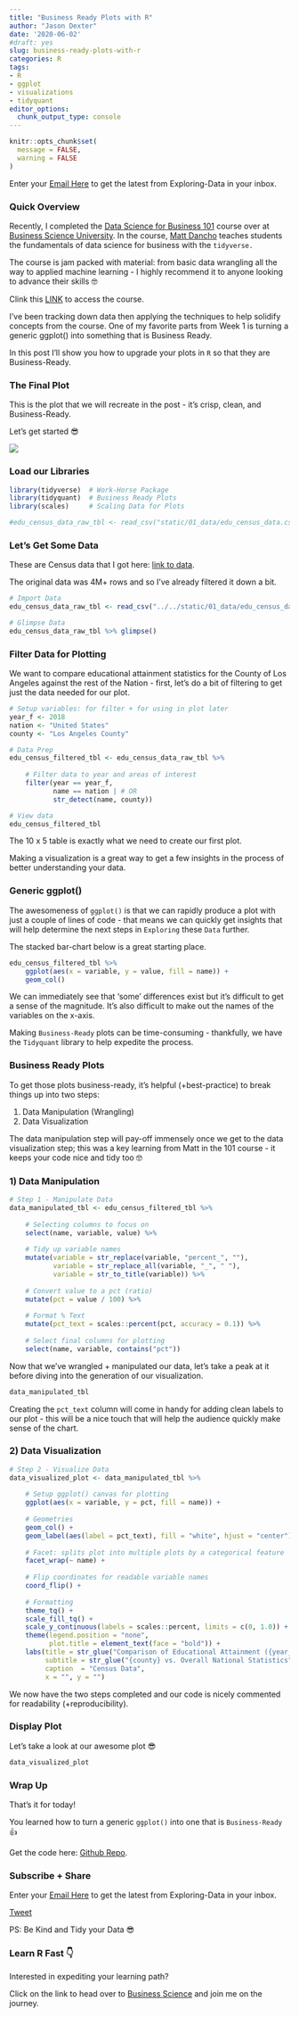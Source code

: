 ```yaml
---
title: "Business Ready Plots with R"
author: "Jason Dexter"
date: '2020-06-02'
#draft: yes
slug: business-ready-plots-with-r
categories: R
tags:
- R
- ggplot
- visualizations
- tidyquant
editor_options:
  chunk_output_type: console
---
```



```r
knitr::opts_chunk$set(
  message = FALSE,
  warning = FALSE
)
```


Enter your [Email Here](https://tinyletter.com/dexters-analytics){target="_blank"} to get the latest from Exploring-Data in your inbox.<br/> 



### Quick Overview

Recently, I completed the [Data Science for Business 101](https://university.business-science.io/p/ds4b-101-r-business-analysis-r/?coupon_code=DS4B15&affcode=173166_vnvxtqbd){target="_blank"} course over at [Business Science University](https://www.business-science.io/?affcode=173166_vnvxtqbd){target="_blank"}. In the course, [Matt Dancho](https://www.linkedin.com/in/mattdancho/){target="_blank"} teaches students the fundamentals of data science for business with the `tidyverse.` 

The course is jam packed with material: from basic data wrangling all the way to applied machine learning - I highly recommend it to anyone looking to advance their skills 🤓

Clink this [LINK](https://university.business-science.io/p/ds4b-101-r-business-analysis-r/?coupon_code=DS4B15&affcode=173166_vnvxtqbd){target="_blank"} to access the course.

I've been tracking down data then applying the techniques to help solidify concepts from the course. One of my favorite parts from Week 1 is turning a generic ggplot() into something that is Business Ready.

In this post I'll show you how to upgrade your plots in `R` so that they are Business-Ready.

### The Final Plot

This is the plot that we will recreate in the post - it's crisp, clean, and Business-Ready.

Let's get started 😎


![](/post/2020-05-30-business-ready-plots-with-r_files/edu_comps_la_vs_nation.png)


### Load our Libraries

```r
library(tidyverse)  # Work-Horse Package
library(tidyquant)  # Business Ready Plots 
library(scales)     # Scaling Data for Plots
```

```r
#edu_census_data_raw_tbl <- read_csv("static/01_data/edu_census_data.csv")
```

### Let's Get Some Data

These are Census data that I got here: [link to data](https://odn.data.socrata.com/Education/ODN-Education/8apn-rhyh){target="_blank"}.

The original data was 4M+ rows and so I've already filtered it down a bit.

```r
# Import Data
edu_census_data_raw_tbl <- read_csv("../../static/01_data/edu_census_data.csv")

# Glimpse Data
edu_census_data_raw_tbl %>% glimpse()
```


### Filter Data for Plotting

We want to compare educational attainment statistics for the County of Los Angeles against the rest of the Nation - first, let's do a bit of filtering to get just the data needed for our plot.

```r
# Setup variables: for filter + for using in plot later
year_f <- 2018
nation <- "United States"
county <- "Los Angeles County"

# Data Prep
edu_census_filtered_tbl <- edu_census_data_raw_tbl %>% 
    
    # Filter data to year and areas of interest 
    filter(year == year_f,
           name == nation | # OR
           str_detect(name, county))

# View data
edu_census_filtered_tbl
```

The 10 x 5 table is exactly what we need to create our first plot.

Making a visualization is a great way to get a few insights in the process of better understanding your data.


### Generic ggplot()

The awesomeness of `ggplot()` is that we can rapidly produce a plot with just a couple of lines of code - that means we can quickly get insights that will help determine the next steps in `Exploring` these `Data` further.

The stacked bar-chart below is a great starting place. 


```r
edu_census_filtered_tbl %>% 
    ggplot(aes(x = variable, y = value, fill = name)) +
    geom_col() 
```

We can immediately see that 'some' differences exist but it's difficult to get a sense of the magnitude. It's also difficult to make out the names of the variables on the x-axis.

Making `Business-Ready` plots can be time-consuming - thankfully, we have the `Tidyquant` library to help expedite the process.

### Business Ready Plots

To get those plots business-ready, it's helpful (+best-practice) to break things up into two steps:

1. Data Manipulation (Wrangling)
2. Data Visualization

The data manipulation step will pay-off immensely once we get to the data visualization step; this was a key learning from Matt in the 101 course - it keeps your code nice and tidy too 🤓

### 1) Data Manipulation

```r
# Step 1 - Manipulate Data
data_manipulated_tbl <- edu_census_filtered_tbl %>% 
    
    # Selecting columns to focus on
    select(name, variable, value) %>% 
    
    # Tidy up variable names
    mutate(variable = str_replace(variable, "percent_", ""),
           variable = str_replace_all(variable, "_", " "),
           variable = str_to_title(variable)) %>% 
    
    # Convert value to a pct (ratio)
    mutate(pct = value / 100) %>% 
    
    # Format % Text 
    mutate(pct_text = scales::percent(pct, accuracy = 0.1)) %>% 
    
    # Select final columns for plotting
    select(name, variable, contains("pct"))
```


Now that we've wrangled + manipulated our data, let's take a peak at it before diving into the generation of our visualization.


```r
data_manipulated_tbl
```

Creating the `pct_text` column will come in handy for adding clean labels to our plot - this will be a nice touch that will help the audience quickly make sense of the chart.


### 2) Data Visualization

```r
# Step 2 - Visualize Data
data_visualized_plot <- data_manipulated_tbl %>% 
    
    # Setup ggplot() canvas for plotting
    ggplot(aes(x = variable, y = pct, fill = name)) +
    
    # Geometries
    geom_col() +
    geom_label(aes(label = pct_text), fill = "white", hjust = "center") +
    
    # Facet: splits plot into multiple plots by a categorical feature
    facet_wrap(~ name) +
    
    # Flip coordinates for readable variable names
    coord_flip() +
    
    # Formatting
    theme_tq() +
    scale_fill_tq() +
    scale_y_continuous(labels = scales::percent, limits = c(0, 1.0)) +
    theme(legend.position = "none",
          plot.title = element_text(face = "bold")) +
    labs(title = str_glue("Comparison of Educational Attainment ({year_f})"),
         subtitle = str_glue("{county} vs. Overall National Statistics"),
         caption  = "Census Data",
         x = "", y = "") 
```


We now have the two steps completed and our code is nicely commented for readability (+reproducibility).

### Display Plot

Let's take a look at our awesome plot 😎

```r
data_visualized_plot
```

### Wrap Up

That's it for today! 

You learned how to turn a generic `ggplot()` into one that is `Business-Ready` 👍

Get the code here: [Github Repo](https://github.com/dexters-analytics/data_blog/tree/master/content/post){target="_blank"}.


### Subscribe + Share

Enter your [Email Here](https://tinyletter.com/dexters-analytics){target="_blank"} to get the latest from Exploring-Data in your inbox.<br/>  

<a href="https://twitter.com/share?ref_src=twsrc%5Etfw" class="twitter-share-button" data-show-count="false">Tweet</a><script async src="https://platform.twitter.com/widgets.js" charset="utf-8"></script> 

PS: Be Kind and Tidy your Data 😎<br/>


### Learn R Fast 👇

Interested in expediting your learning path? 

Click on the link to head over to [Business Science](https://university.business-science.io/p/4-course-bundle-machine-learning-and-web-applications-r-track-101-102-201-202a/?coupon_code=DS4B15&affcode=173166_vnvxtqbd){target="_blank"} and join me on the journey.




